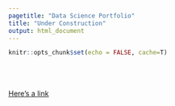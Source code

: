 ```yaml
---
pagetitle: "Data Science Portfolio"
title: "Under Construction"
output: html_document
---
```


```r
knitr::opts_chunk$set(echo = FALSE, cache=T)
```

<br>
<br>
<br>
[Here's a link](presentation.html)

<!--

<br>

<div class="column-right">
```r
knitr::include_graphics("images/Clarks Hill Ordination.png")
```
</div>
<div class="column-left">
```r
knitr::include_graphics("images/Duck islands.png")
```
</div>
<div class="column-right">
```r
knitr::include_graphics("images/evo algorithm.png")
```
</div>
<div class="column-left">
```r
knitr::include_graphics("images/HB example.png")
```
</div>
<div class="column-right">
```r
knitr::include_graphics("images/ordination.jpg")
```
</div>
<div class="column-left">
```r
knitr::include_graphics("images/prediction example.png")
```
</div>
<div class="column-left">
```r
knitr::include_graphics("images/regression.png")
```
</div>

<div>
```r
knitr::include_graphics("images/soils ordination.png")
```
</div>


-->